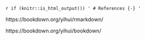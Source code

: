 `r if (knitr::is_html_output()) '
# References {-}
'`

https://bookdown.org/yihui/rmarkdown/

https://bookdown.org/yihui/bookdown/

